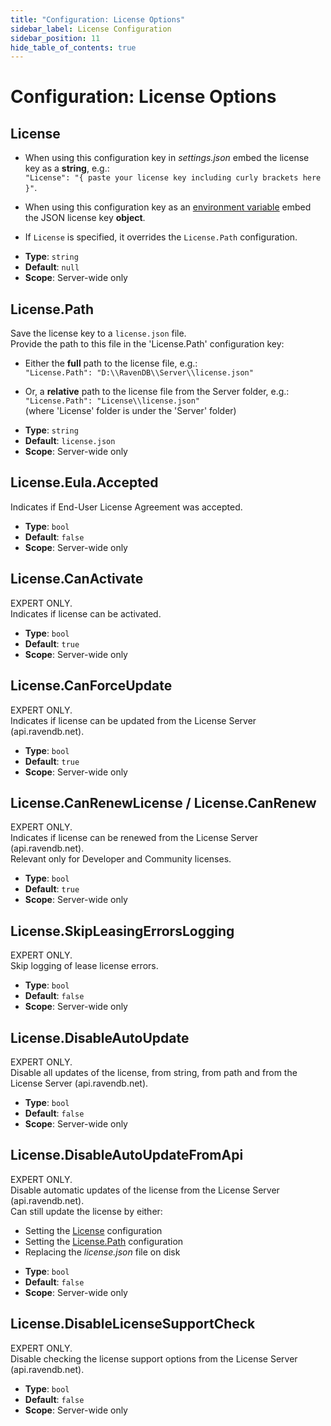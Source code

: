 ```yaml
---
title: "Configuration: License Options"
sidebar_label: License Configuration
sidebar_position: 11
hide_table_of_contents: true
---
```



# Configuration: License Options

## License

* When using this configuration key in _settings.json_ embed the license key as a __string__, e.g.:  
  `"License": "{ paste your license key including curly brackets here }"`.  

* When using this configuration key as an [environment variable](../../server/configuration/configuration-options.mdx#environment-variables) embed the JSON license key __object__.  

* If `License` is specified, it overrides the `License.Path` configuration.  
- **Type**: `string`
- **Default**: `null`
- **Scope**: Server-wide only



## License.Path

Save the license key to a `license.json` file.  
Provide the path to this file in the 'License.Path' configuration key:

  * Either the __full__ path to the license file, e.g.:  
    `"License.Path": "D:\\RavenDB\\Server\\license.json"`  

  * Or, a __relative__ path to the license file from the Server folder, e.g.:  
    `"License.Path": "License\\license.json"`  
    (where 'License' folder is under the 'Server' folder)
- **Type**: `string`
- **Default**: `license.json`
- **Scope**: Server-wide only



## License.Eula.Accepted

Indicates if End-User License Agreement was accepted.

- **Type**: `bool`
- **Default**: `false`
- **Scope**: Server-wide only



## License.CanActivate

EXPERT ONLY.  
Indicates if license can be activated.  

- **Type**: `bool`
- **Default**: `true`
- **Scope**: Server-wide only



## License.CanForceUpdate

EXPERT ONLY.  
Indicates if license can be updated from the License Server (api.ravendb.net).

- **Type**: `bool`
- **Default**: `true`
- **Scope**: Server-wide only



## License.CanRenewLicense / License.CanRenew

EXPERT ONLY.  
Indicates if license can be renewed from the License Server (api.ravendb.net).  
Relevant only for Developer and Community licenses.

- **Type**: `bool`
- **Default**: `true`
- **Scope**: Server-wide only



## License.SkipLeasingErrorsLogging

EXPERT ONLY.  
Skip logging of lease license errors.

- **Type**: `bool`
- **Default**: `false`
- **Scope**: Server-wide only



## License.DisableAutoUpdate

EXPERT ONLY.  
Disable all updates of the license, from string, from path and from the License Server (api.ravendb.net). 

- **Type**: `bool`
- **Default**: `false`
- **Scope**: Server-wide only



## License.DisableAutoUpdateFromApi

EXPERT ONLY.  
Disable automatic updates of the license from the License Server (api.ravendb.net).  
Can still update the license by either:  

* Setting the [License](../../server/configuration/license-configuration.mdx#license) configuration
* Setting the [License.Path](../../server/configuration/license-configuration.mdx#licensepath) configuration
* Replacing the _license.json_ file on disk
- **Type**: `bool`
- **Default**: `false`
- **Scope**: Server-wide only



## License.DisableLicenseSupportCheck

EXPERT ONLY.  
Disable checking the license support options from the License Server (api.ravendb.net).

- **Type**: `bool`
- **Default**: `false`
- **Scope**: Server-wide only



